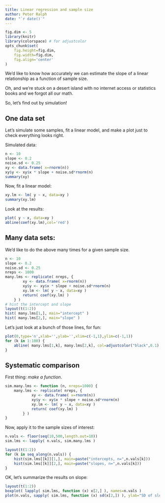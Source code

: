 ```yaml
---
title: Linear regression and sample size
author: Peter Ralph
date: "`r date()`"
---
```


```r
fig.dim <- 5
library(knitr)
library(colorspace) # for adjustcolor
opts_chunk$set(
    fig.height=fig.dim,
    fig.width=fig.dim,
    fig.align='center'
)
```

We'd like to know how accurately we can estimate
the slope of a linear relationship
as a function of sample size.

Oh, and we're stuck on a desert island with no internet access
or statistics books
and we forgot all our math.

So, let's find out by simulation!


One data set
------------

Let's simulate some samples,
fit a linear model,
and make a plot
just to check everything looks right.


Simulated data:

```r
n <- 10
slope <- 0.2
noise.sd <- 0.25
xy <- data.frame( x=rnorm(n))
xy$y <- xy$x * slope + noise.sd*rnorm(n)
summary(xy)
```

Now, fit a linear model:

```r
xy.lm <- lm( y ~ x, data=xy )
summary(xy.lm)
```

Look at the results:

```r
plot( y ~ x, data=xy )
abline(coef(xy.lm),col='red')
```


Many data sets:
---------------

We'd like to do the above many times for a given sample size.


```r
n <- 10
slope <- 0.2
noise.sd <- 0.25
nreps <- 1000
many.lms <- replicate( nreps, {
        xy <- data.frame( x=rnorm(n))
        xy$y <- xy$x * slope + noise.sd*rnorm(n)
        xy.lm <- lm( y ~ x, data=xy )
        return( coef(xy.lm) )
    } )
# hist the intercept and slope
layout(t(1:2))
hist( many.lms[1,], main="intercept" )
hist( many.lms[2,], main="slope" )
```

Let's just look at a bunch of those lines, for fun:

```r
plot(0,type='n',xlab='',ylab='',xlim=c(-1,1),ylim=c(-1,1))
for (k in 1:100) {
    abline( many.lms[1,k], many.lms[2,k], col=adjustcolor("black",0.1) )
}
```


Systematic comparison
---------------------

First thing: *make a function*.

```r
sim.many.lms <- function (n, nreps=1000) {
    many.lms <- replicate( nreps, {
            xy <- data.frame( x=rnorm(n))
            xy$y <- xy$x * slope + noise.sd*rnorm(n)
            xy.lm <- lm( y ~ x, data=xy )
            return( coef(xy.lm) )
        } )
}
```

Now, apply it to the sample sizes of interest:

```r
n.vals <- floor(seq(10,500,length.out=10))
sim.lms <- lapply( n.vals, sim.many.lms )
```
```r
layout(t(1:2))
for (k in seq_along(n.vals)) {
    hist(sim.lms[[k]][1,], main=paste("intercepts, n=",n.vals[k]))
    hist(sim.lms[[k]][2,], main=paste("slopes, n=",n.vals[k]))
}
```

OK, let's summarize the results on slope:
```r
layout(t(1:2))
boxplot( lapply( sim.lms, function (x) x[2,] ), names=n.vals )
plot(n.vals, sapply( sim.lms, function (x) sd(x[2,]) ), ylab="SD of slope" )
```

